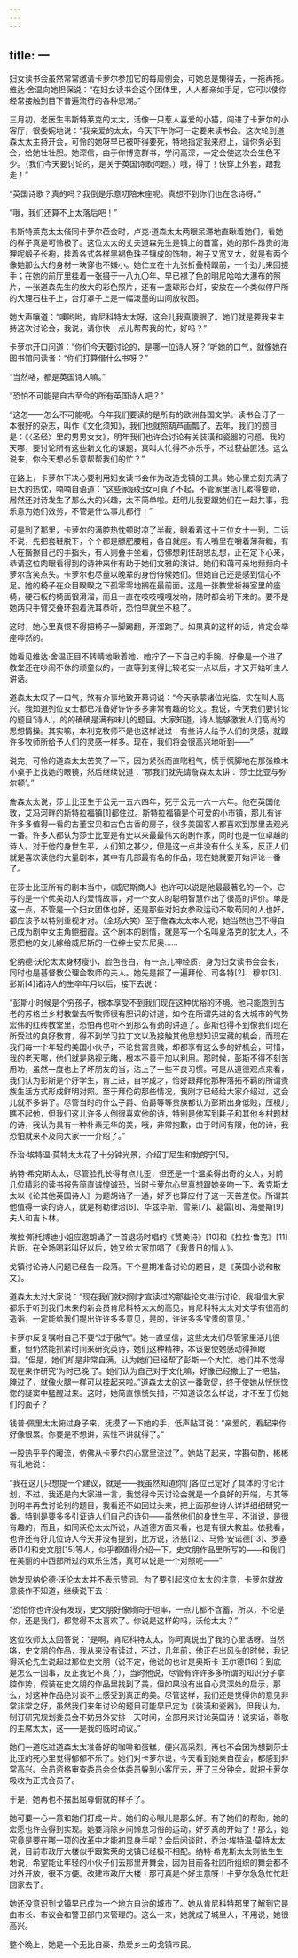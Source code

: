 ```yaml
---
---
---
```

title: 一
---




妇女读书会虽然常常邀请卡萝尔参加它的每周例会，可她总是懒得去，一拖再拖。维达·舍温向她担保说：“在妇女读书会这个团体里，人人都亲如手足，它可以使你经常接触到目下普遍流行的各种思潮。”

三月初，老医生韦斯特莱克的太太，活像一只惹人喜爱的小猫，闯进了卡萝尔的小客厅，很委婉地说：“我亲爱的太太，今天下午你可一定要来读书会。这次轮到道森太太主持开会，可怜的她呀早已被吓得要死，特地指定我来府上，请你务必到会，给她壮壮胆。她深信，由于你博览群书，学问高深，一定会使这次会生色不少。（我们今天要讨论的，是关于英国诗歌问题。）哦，得了！快穿上外套，跟我走！”

“英国诗歌？真的吗？我倒是乐意叨陪末座呢。真想不到你们也在念诗呀。”

“哦，我们还算不上太落后吧！”

韦斯特莱克太太偕同卡萝尔莅会时，卢克·道森太太两眼呆滞地直瞅着她们，看她的样子真是可怜极了。这位太太的丈夫道森先生是镇上的首富，她的那件昂贵的海狸呢缎子长袍，挂着各式各样黑褐色珠子镶成的饰物，袍子又宽又大，就是有两个像她那么大的身材一块穿也不嫌小。她伫立在十九张折叠椅跟前，一个劲儿来回搓手；在她的前厅里挂着一张摄于一八九〇年、早已褪了色的明尼哈哈大瀑布的照片，一张道森先生的放大的彩色照片，还有一盏球形台灯，安放在一个类似停尸所的大理石柱子上，台灯罩子上是一幅泼墨的山间放牧图。

她大声嚷道：“噢哟哟，肯尼科特太太呀，这会儿我真傻眼了。她们就是要我来主持这次讨论会，我说，请你快一点儿帮帮我的忙，好吗？”

卡萝尔开口问道：“你们今天要讨论的，是哪一位诗人呀？”听她的口气，就像她在图书馆问读者：“你们打算借什么书呀？”

“当然咯，都是英国诗人嘛。”

“恐怕不可能是自古至今的所有英国诗人吧？”

“这怎——怎么不可能呢。今年我们要读的是所有的欧洲各国文学。读书会订了一本很好的杂志，叫作《文化须知》，我们也就照葫芦画瓢了。去年，我们的题目是：《〈圣经〉里的男男女女》，明年我们也许会讨论有关装潢和瓷器的问题。我的天哪，要讨论所有这些新文化的课题，真叫人忙得不亦乐乎，不过获益匪浅。这么说来，你今天想必乐意帮帮我们的忙？”

在路上，卡萝尔下决心要利用妇女读书会作为改造戈镇的工具。她心里立刻充满了巨大的热忱，喃喃自语道：“这些家庭妇女可真了不起，不管家里活儿累得要命，居然还对诗发生了那么大的兴趣，太不简单啦。赶明儿我要跟她们在一起共事，我乐意为她们效劳，不管是什么事儿都行！”

可是到了那里，卡萝尔的满腔热忱顿时凉了半截，眼看着这十三位女士一到，二话不说，先把套鞋脱下，个个都是膘肥腰粗，各自就座。有人嘴里在嚼着薄荷糖，有人在揩擦自己的手指头，有人则叠手坐着，仿佛想刹住胡思乱想，正在定下心来，恭请这位肉眼看得到的诗神来作有助于她们文雅的演讲。她们和蔼可亲地频频向卡萝尔含笑点头。卡萝尔也尽量以晚辈的身份侍候她们。但她自己还是感到信心不足。她的椅子在众目睽睽之下孤零零地搁在最前面。这是一张教堂祈祷室里的座椅，硬石板的椅面很滑溜，而且一直在吱吱嘎嘎发响，随时都会坍下来的。要不是她两只手臂交叠环抱着洗耳恭听，恐怕早就坐不稳了。

这时，她心里真恨不得把椅子一脚踢翻，开溜跑了。如果真的这样的话，肯定会举座哗然的。

她看见维达·舍温正目不转睛地瞅着她，她拧了一下自己的手腕，好像是一个进了教堂还在吵闹不休的顽童似的，一直等到变得比较老实一点以后，才又开始听主人讲话。

道森太太叹了一口气，煞有介事地致开幕词说：“今天承蒙诸位光临，实在叫人高兴。我知道列位女士都已准备好许许多多非常有趣的论文。我说，今天我们要讨论的题目‘诗人’，的的确确是满有味儿的题目。大家知道，诗人能够激发人们高尚的思想情操。其实嘛，本利克牧师不是也这样说过：有些诗人给予人们的灵感，就跟许多牧师所给予人们的灵感一样多。现在，我们将会很高兴地听到——”

说完，可怜的道森太太苦笑了一下，因为紧张而直喘粗气，慌手慌脚地在那张橡木小桌子上找她的眼镜，然后继续说道：“那我们就先请詹森太太讲：‘莎士比亚与弥尔顿’。”

詹森太太说，莎士比亚生于公元一五六四年，死于公元一六一六年。他在英国伦敦，艾冯河畔的斯特拉福镇[1]都住过。斯特拉福镇是个可爱的小市镇，那儿有许许多多值得一看的古董宝贝和古色古香的房子，很多美国客人都喜欢到那里去观光一番。许多人都认为莎士比亚是有史以来最最伟大的剧作家，同时也是一位卓越的诗人。对于他的身世生平，人们知之甚少，但是这一点并没有什么关系，反正人们就是喜欢读他的大量剧本，其中有几部最有名的作品，现在她就要开始评论一番了。

在莎士比亚所有的剧本当中，《威尼斯商人》也许可以说是他最最著名的一个。它写的是一个优美动人的爱情故事，对一个女人的聪明智慧作出了很高的评价。单是这一点，不管是一个妇女团体也好，还是那些对妇女参政运动不敢苟同的人也好，都应该予以特别重视才对。（全场大笑）至于詹森太太本人呢，她当然也巴不得自己成为剧中女主角鲍细霞。这个剧本的剧情，就是写一个名叫夏洛克的犹太人，不愿把他的女儿嫁给威尼斯的一位绅士安东尼奥……

伦纳德·沃伦太太身材瘦小，脸色苍白，有一点儿神经质，身为妇女读书会会长，同时也是基督教公理会牧师的夫人。她先是报了一遍拜伦、司各特[2]、穆尔[3]、彭斯[4]诸诗人的生卒年月以后，接下去说：

“彭斯小时候是个穷孩子，根本享受不到我们现在这种优裕的环境。他只能跑到古老的苏格兰乡村教堂去听牧师很有胆识的讲道，如今在所谓先进的各大城市的气势宏伟的红砖教堂里，恐怕再也听不到那么有劲的讲道了。彭斯也得不到像我们现在所受过的良好教育，得不到学习拉丁文以及接触其他思想知识宝藏的机会，而现在我们每一个年轻的美国小伙子，不论贫富贵贱，却都享有这么多的好机会，可惜，我的老天哪，他们就是熟视无睹，根本不善于加以利用。那时候，彭斯不得不刻苦用功，虽然一度也上了坏朋友的当，沾上了一些不良习惯。可是从道德观点来看，我们认为彭斯是个好学生，肯上进，自学成才，恰好跟拜伦那种落拓不羁的所谓贵族生活方式形成鲜明对照。至于拜伦的那些情况，我刚才已经给大家介绍过，这会儿就不多讲了。尽管当时的什么子爵、伯爵等等贵族都认为彭斯出身低贱，压根儿瞧不起他，但我们这儿许多人倒很喜欢他的诗，特别是他写到耗子和其他乡村题材的诗，我认为具有一种朴素无华的美，哦，非常抱歉，由于时间有限，他的诗，我恐怕就来不及向大家一一介绍了。”

乔治·埃特温·莫特太太花了十分钟光景，介绍丁尼生和勃朗宁[5]。

纳特·希克斯太太，尽管脸孔长得有点儿歪，但还是一个温柔得出奇的女人，对前几位精彩的读书报告简直诚惶诚恐，当时卡萝尔心里真想跟她亲吻一下。希克斯太太以《论其他英国诗人》为题胡诌了一通，好歹也算应付了这一天苦差使。所谓其他值得一读的诗人，就是柯勒律治[6]、华兹华斯、雪莱[7]、葛雷[8]、海曼斯[9]夫人和吉卜林。

埃拉·斯托博迪小姐应邀朗诵了一首退场时唱的《赞美诗》[10]和《拉拉·鲁克》[11]片断。在全场喝彩叫好以后，她又给大家加唱了《我昔日的情人》。

戈镇讨论诗人问题已经告一段落。下个星期准备讨论的题目，是《英国小说和散文》。

道森太太对大家说：“现在我们就对刚才宣读过的那些论文进行讨论。我相信大家都乐于听到我们未来的新会员肯尼科特太太的高见，肯尼科特太太对文学有很高的造诣，一定能给我们提出许许多多意见，是的，许许多多宝贵的意见。”

卡萝尔反复嘱咐自己不要“过于傲气”。她一直坚信，这些太太们尽管家里活儿很重，但仍然能抓紧时间来研究英诗，她们这种精神，本该要使她感动得掉眼泪。“但是，她们却是非常自满，认为她们已经帮了彭斯一个大忙。她们并不觉得现在来作研究‘为时已晚’了。她们认为自己对于文化嘛，好像已经撒上了一把盐，腌过了，就像火腿一样可以挂起来啦。”道森太太的这一番敦促，终于使她从恍恍惚惚的疑窦中猛醒过来。这时，她简直惊慌失措，不知道该怎么样说，才不至于伤她们的面子？

钱普·佩里太太俯过身子来，抚摸了一下她的手，低声贴耳说：“亲爱的，看起来你好像很累。你要是不想讲，索性不讲就得了。”

一股热乎乎的暖流，仿佛从卡萝尔的心窝里流过了。她站了起来，字斟句酌，彬彬有礼地说：

“我在这儿只想提一个建议，就是——我虽然知道你们各位已定好了具体的讨论计划，不过，我还是向大家进一言，我觉得今天讨论会就是一个良好的开端，与其等到明年再去讨论别的题目，我看还不如回过头来，把上面那些诗人详详细细研究一番。特别是要多多引证诗人们自己的诗句——虽然他们的身世生平，不消说，是很有趣的，而且，如同沃伦太太所说，从道德方面来看，也是有很大教益。依我看，也许还有好几位诗人今天并没有提到，比方说，济慈[12]、马修·安诺德[13]、罗塞蒂[14]和史文朋[15]等人，似乎都值得介绍一下。史文朋作品里所写的——和我们在美丽的中西部所过的欢乐生活，真可以说是一个对照呢——”

她发现纳伦德·沃伦太太并不表示赞同。为了要引起这位太太的注意，卡萝尔就故意装作不知道，继续说下去：

“恐怕你也许没有发现，史文朋好像倾向于坦率，一点儿都不含蓄，所以，不论是你，还是我们，都觉得不太喜欢了。你说是这样的吗，沃伦太太？”

这位牧师太太回答说：“是啊，肯尼科特太太，你可真说出了我的心里话呀。当然咯，史文朋的作品，我从来没有读过，不过，几年前，他正在出风头的时候，我记得沃伦先生说起过那位史文朋（说不定，他说的也许是奥斯卡·王尔德[16]？到底是怎么一回事，反正我记不真了），当时他说，尽管有许许多多所谓的知识分子拿腔作势，假装在史文朋的作品里找到了美，但如果没有出自心灵深处的启示，那么，对这种作品绝对谈不上感受到真正的美。尽管这样，我们还是觉得你的意见非常非常之好，虽然我们来年讨论的题目可能早已定为《装潢和瓷器》，但我认为，制订研究规划委员会不妨另外安排一天时间，全部用来讨论英国诗！说实话，尊敬的主席太太，这——是我的临时动议。”

她们一道吃过道森太太准备好的咖啡和蛋糕，便兴高采烈，再也不会因为想到莎士比亚的死心里觉得郁郁不乐了。她们对卡萝尔说，今天看到她亲自莅会，都感到非常高兴。会员资格审查委员会全体委员躲到小客厅去，开了三分钟会，就把卡萝尔吸收为正式会员了。

于是，她再也不摆出屈尊俯就的样子了。

她可要一心一意和她们打成一片。她们的心眼儿是那么好。有了她们的帮助，她的宏愿也许会得到实现。她要消除乡间懒怠习俗的运动，好歹真的开始了！那么，她究竟是要在哪一项的改革中才能初显身手呢？会后闲谈时，乔治·埃特温·莫特太太说，目前市政厅大楼似乎跟繁荣的戈镇已经极不相配。纳特·希克斯太太则怯生生地说，希望能让年轻的小伙子们去那里开舞会，因为目前各社团所组织的舞会都不对外开放，很不方便。改建市政厅大楼！那可真是个好主意呀！卡萝尔急急忙忙赶回家去了。

她还没意识到戈镇早已成为一个地方自治的城市了。她从肯尼科特那里了解到它是由市长、市议会和警卫部门来管理的。这么一来，她就成了城里人，不用说，她很高兴。

整个晚上，她是一个无比自豪、热爱乡土的戈镇市民。